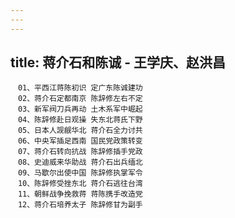 ```yaml
---
---
---
```

title: 蒋介石和陈诚 - 王学庆、赵洪昌
---


```
　01、平西江蒋陈初识 定广东陈诚建功
　02、蒋介石定都南京 陈辞修左右不定
　03、新军阀刀兵再动 土木系军中崛起
　04、陈辞修赴日观操 失东北蒋氏下野
　05、日本人觊觎华北 蒋介石全力讨共
　06、中央军插足西南 国民党政策转变
　07、蒋介石转向抗战 陈辞修插手党政
　08、史迪威来华助战 蒋介石出兵缅北
　09、马歇尔出使中国 陈辞修执掌军令
　10、陈辞修受挫东北 蒋介石逃往台湾
　11、朝鲜战争挽救蒋 蒋陈携手改造党
　12、蒋介石培养太子 陈辞修甘为副手
```